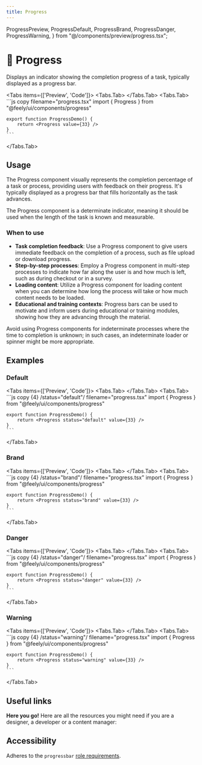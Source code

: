```yaml
---
title: Progress
---
```


  ProgressPreview,
  ProgressDefault,
  ProgressBrand,
  ProgressDanger,
  ProgressWarning,
} from "@/components/preview/progress.tsx";

# 💠 Progress

Displays an indicator showing the completion progress of a task, typically displayed as a progress bar.

<Tabs items={['Preview', 'Code']}>
  <Tabs.Tab>
    <ProgressPreview />
  </Tabs.Tab>
  <Tabs.Tab>
    ```js copy filename="progress.tsx"
    import { Progress } from "@feely/ui/components/progress"

    export function ProgressDemo() {
        return <Progress value={33} />
    }
    ```

  </Tabs.Tab>
</Tabs>

## Usage

The Progress component visually represents the completion percentage of a task or process, providing users with feedback on their progress. It's typically displayed as a progress bar that fills horizontally as the task advances.

The Progress component is a determinate indicator, meaning it should be used when the length of the task is known and measurable.

### When to use

- **Task completion feedback**: Use a Progress component to give users immediate feedback on the completion of a process, such as file upload or download progress.
- **Step-by-step processes**: Employ a Progress component in multi-step processes to indicate how far along the user is and how much is left, such as during checkout or in a survey.
- **Loading content**: Utilize a Progress component for loading content when you can determine how long the process will take or how much content needs to be loaded.
- **Educational and training contexts**: Progress bars can be used to motivate and inform users during educational or training modules, showing how they are advancing through the material.

Avoid using Progress components for indeterminate processes where the time to completion is unknown; in such cases, an indeterminate loader or spinner might be more appropriate.

## Examples

### Default

<Tabs items={['Preview', 'Code']}>
  <Tabs.Tab>
    <ProgressDefault />
  </Tabs.Tab>
  <Tabs.Tab>
    ```js copy {4} /status="default"/ filename="progress.tsx"
    import { Progress } from "@feely/ui/components/progress"

    export function ProgressDemo() {
        return <Progress status="default" value={33} />
    }
    ```

  </Tabs.Tab>
</Tabs>

### Brand

<Tabs items={['Preview', 'Code']}>
  <Tabs.Tab>
    <ProgressBrand />
  </Tabs.Tab>
  <Tabs.Tab>
    ```js copy {4} /status="brand"/ filename="progress.tsx"
    import { Progress } from "@feely/ui/components/progress"

    export function ProgressDemo() {
        return <Progress status="brand" value={33} />
    }
    ```

  </Tabs.Tab>
</Tabs>

### Danger

<Tabs items={['Preview', 'Code']}>
  <Tabs.Tab>
    <ProgressDanger />
  </Tabs.Tab>
  <Tabs.Tab>
    ```js copy {4} /status="danger"/ filename="progress.tsx"
    import { Progress } from "@feely/ui/components/progress"

    export function ProgressDemo() {
        return <Progress status="danger" value={33} />
    }
    ```

  </Tabs.Tab>
</Tabs>

### Warning

<Tabs items={['Preview', 'Code']}>
  <Tabs.Tab>
    <ProgressWarning />
  </Tabs.Tab>
  <Tabs.Tab>
    ```js copy {4} /status="warning"/ filename="progress.tsx"
    import { Progress } from "@feely/ui/components/progress"

    export function ProgressDemo() {
        return <Progress status="warning" value={33} />
    }
    ```

  </Tabs.Tab>
</Tabs>

## Useful links

**Here you go!** Here are all the resources you might need if you are a designer, a developer or a content manager:

<Cards className="mt-8">
  <Card
    title="🤖 Storybook"
    href="https://www.stories.feely.so/?path=/docs/components-progress--documentation"
  />
  <Card
    title="🪄 Figma"
    href="https://www.figma.com/design/Jfto7FUoU7mSpnv9uESD60/%F0%9F%9F%A0-feely---design-system?node-id=540-8872&t=nua4UmG9Iu1hfUAm-1"
  />
  <Card
    title="🐝 API Reference"
    href="https://www.radix-ui.com/primitives/docs/components/progress#api-reference"
  />
</Cards>

## Accessibility

Adheres to the `progressbar` [role requirements](https://www.w3.org/WAI/ARIA/apg/patterns/meter/).

